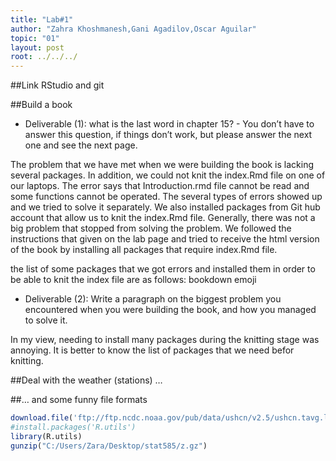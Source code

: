 ```yaml
---
title: "Lab#1"
author: "Zahra Khoshmanesh,Gani Agadilov,Oscar Aguilar"
topic: "01"
layout: post
root: ../../../
---
```

##Link RStudio and git

##Build a book

* Deliverable (1): what is the last word in chapter 15? - You don't have to answer this question, if things don't work, but please answer the next one and see the next page.

The problem that we have met when we were building the book is lacking several packages. 
In addition, we could not knit the index.Rmd file on one of our laptops. The error says that
 Introduction.rmd file cannot be read and some functions cannot be operated. The several types
 of errors showed up and we tried to solve it separately. We also installed packages from 
Git hub account that allow us to knit the index.Rmd file. Generally, there was not a big problem that 
stopped from solving the problem. We followed the instructions that given on the lab page and tried 
to receive the html version of the book by installing all packages that require index.Rmd file.

the list of some packages that we got errors and installed them in order to be able to knit the index file are as follows:
bookdown
emoji



* Deliverable (2): Write a paragraph on the biggest problem you encountered when you were building the book, and how you managed to solve it.

In my view, needing to install many packages during the knitting stage was annoying. 
It is better to know the list of packages that we need befor knitting.

##Deal with the weather (stations) ...



##... and some funny file formats

```r
download.file('ftp://ftp.ncdc.noaa.gov/pub/data/ushcn/v2.5/ushcn.tavg.latest.raw.tar.gz', "C:/Users/Zara/Desktop/stat585/z.gz", method = "auto", quiet=FALSE)
#install.packages('R.utils')
library(R.utils)
gunzip("C:/Users/Zara/Desktop/stat585/z.gz")
```
